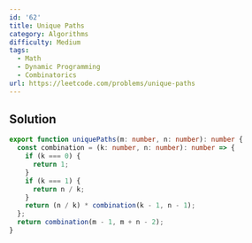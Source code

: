 ```yaml
---
id: '62'
title: Unique Paths
category: Algorithms
difficulty: Medium
tags:
  - Math
  - Dynamic Programming
  - Combinatorics
url: https://leetcode.com/problems/unique-paths
---
```


## Solution

```typescript showLineNumbers
export function uniquePaths(m: number, n: number): number {
  const combination = (k: number, n: number): number => {
    if (k === 0) {
      return 1;
    }
    if (k === 1) {
      return n / k;
    }
    return (n / k) * combination(k - 1, n - 1);
  };
  return combination(m - 1, m + n - 2);
}
```
